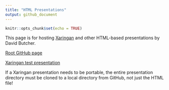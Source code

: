 ```yaml
---
title: "HTML Presentations"
output: github_document
---
```


```r
knitr::opts_chunk$set(echo = TRUE)
```

This page is for hosting [Xaringan](https://github.com/yihui/xaringan) and other HTML-based presentations by David Butcher.

[Root GitHub page](https://davidsbutcher.github.io/xaringan_presentations/)

[Xaringan test presentation](https://davidsbutcher.github.io/xaringan_presentations/test)

If a Xaringan presentation needs to be portable, the entire presentation directory must be cloned to a local directory from GitHub, not just the HTML file!

